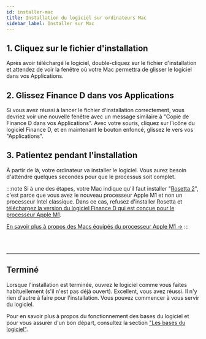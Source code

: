 ```yaml
---
id: installer-mac
title: Installation du logiciel sur ordinateurs Mac
sidebar_label: Installer sur Mac
---
```


## 1. Cliquez sur le fichier d'installation
Après avoir téléchargé le logiciel, double-cliquez sur le fichier d'installation et attendez
de voir la fenêtre où votre Mac permettra de glisser le logiciel dans vos Applications.

## 2. Glissez Finance D dans vos Applications

Si vous avez réussi à lancer le fichier d'installation correctement,
vous devriez voir une nouvelle fenêtre avec un message similaire à
"Copie de Finance D dans vos Applications".
Avec votre souris, cliquez sur l'icône du logiciel Finance D,
et en maintenant le bouton enfoncé, glissez le vers vos "Applications".

## 3. Patientez pendant l'installation
À partir de là, votre ordinateur va installer le logiciel.
Vous aurez besoin d'attendre quelques secondes pour que le processus soit complet.

:::note
Si à une des étapes, votre Mac indique qu'il faut installer "[Rosetta 2](https://support.apple.com/fr-ca/HT211861)",
c'est parce que vous avez le nouveau processeur Apple M1 et non un processeur Intel classique.
Dans ce cas, refusez d'installer Rosetta et
[téléchargez la version du logiciel Finance&nbsp;D qui est conçue pour le processeur Apple M1](https://finance-d.com/telecharger/).

[En savoir plus à propos des Macs équipés du processeur Apple M1 &rarr;](https://docs.finance-d.com/logiciel-tenue-de-livres-simplifiee/blog/version-du-logiciel-pour-mac-avec-processeur-apple-m1/)
:::

<br/>
<br/>
<hr/>

## Terminé
Lorsque l'installation est terminée, ouvrez le logiciel comme vous faites habituellement (s'il n'est pas déjà ouvert).
Excellent, vous avez réussi. Il n'y rien d'autre à faire pour l'installation.
Vous pouvez commencer à vous servir du logiciel.

Pour en savoir plus à propos du fonctionnement des bases du logiciel et pour vous assurer d'un bon départ,
consultez la section ["Les bases du logiciel"](/docs/bases/prise-en-main-du-logiciel).

<br/>
<br/>
